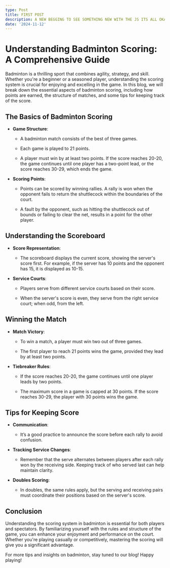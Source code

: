 ```yaml
---
type: Post
title: FIRST POST
description: A NEW BEGGING TO SEE SOMETHING NEW WITH THE JS ITS ALL OKAY
date: '2024-11-12'
---
```

# Understanding Badminton Scoring: A Comprehensive Guide

Badminton is a thrilling sport that combines agility, strategy, and skill. Whether you're a beginner or a seasoned player, understanding the scoring system is crucial for enjoying and excelling in the game. In this blog, we will break down the essential aspects of badminton scoring, including how points are earned, the structure of matches, and some tips for keeping track of the score.

## **The Basics of Badminton Scoring**

*   **Game Structure**:

    *   A badminton match consists of the best of three games.

    *   Each game is played to 21 points.

    *   A player must win by at least two points. If the score reaches 20-20, the game continues until one player has a two-point lead, or the score reaches 30-29, which ends the game.

*   **Scoring Points**:

    *   Points can be scored by winning rallies. A rally is won when the opponent fails to return the shuttlecock within the boundaries of the court.

    *   A fault by the opponent, such as hitting the shuttlecock out of bounds or failing to clear the net, results in a point for the other player.

## **Understanding the Scoreboard**

*   **Score Representation**:

    *   The scoreboard displays the current score, showing the server's score first. For example, if the server has 10 points and the opponent has 15, it is displayed as 10-15.

*   **Service Courts**:

    *   Players serve from different service courts based on their score.

    *   When the server's score is even, they serve from the right service court; when odd, from the left.

## **Winning the Match**

*   **Match Victory**:

    *   To win a match, a player must win two out of three games.

    *   The first player to reach 21 points wins the game, provided they lead by at least two points.

*   **Tiebreaker Rules**:

    *   If the score reaches 20-20, the game continues until one player leads by two points.

    *   The maximum score in a game is capped at 30 points. If the score reaches 30-29, the player with 30 points wins the game.

## **Tips for Keeping Score**

*   **Communication**:

    *   It’s a good practice to announce the score before each rally to avoid confusion.

*   **Tracking Service Changes**:

    *   Remember that the serve alternates between players after each rally won by the receiving side. Keeping track of who served last can help maintain clarity.

*   **Doubles Scoring**:

    *   In doubles, the same rules apply, but the serving and receiving pairs must coordinate their positions based on the server's score.

## **Conclusion**

Understanding the scoring system in badminton is essential for both players and spectators. By familiarizing yourself with the rules and structure of the game, you can enhance your enjoyment and performance on the court. Whether you're playing casually or competitively, mastering the scoring will give you a significant advantage.

For more tips and insights on badminton, stay tuned to our blog! Happy playing!
